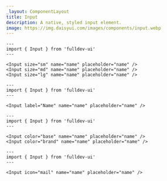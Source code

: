 ```yaml
---
_layout: ComponentLayout
title: Input
description: A native, styled input element.
image: https://img.daisyui.com/images/components/input.webp
---
```


```astro live props={{ title: 'size' }}
---
import { Input } from 'fulldev-ui'
---

<Input size="sm" name="name" placeholder="name" />
<Input size="md" name="name" placeholder="name" />
<Input size="lg" name="name" placeholder="name" />
```

```astro live props={{ title: 'label' }}
---
import { Input } from 'fulldev-ui'
---

<Input label="Name" name="name" placeholder="name" />
```

```astro live props={{ title: 'color' }}
---
import { Input } from 'fulldev-ui'
---

<Input color="base" name="name" placeholder="name" />
<Input color="brand" name="name" placeholder="name" />
```

```astro live props={{ title: 'icon' }}
---
import { Input } from 'fulldev-ui'
---

<Input icon="mail" name="name" placeholder="name" />
```
